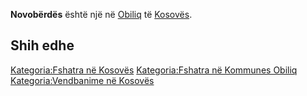 {{Fshat në 
 | Emri                = Novobërdës
 | EmriAlt                = 
 | NAME_SHORT_FORM=      
 | NAME_GENERIC=      
 | NAME_SORT_NAME_RO=      NOVOBERDES
 | FULL_NAME_RO = Novobërdës
 | FULL_NAME_ND_RO=Novoberdes
 | SORT_NAME_RG=NOVOBERDES
 | FULL_NAME_RG=Novobërdës
 | FULL_NAME_ND_RG=Novoberdes
 | SRP_NAME_SHORT_FORM=      
 | SRP_NAME_GENERIC=      
 | SRP_NAME_SORT_NAME_RO=      
 | SRP_FULL_NAME_RO = 
 | SRP_FULL_NAME_ND_RO=
 | SRP_SORT_NAME_RG=
 | SRP_FULL_NAME_RG=
 | SRP_FULL_NAME_ND_RG=
 | Emri (Rasa dhanore) = 
 | Figura              = 
 | Shteti              = Kosovo
 | Komuna              = Obiliq
 | Kodi postar         = 
 | Sipërfaqja          = 

 | Popullsia           = 

 | Regj. i popullsisë  = 
 | Dend. e popullsisë  = 
 | Faqja zyrtare       = 
 <!--- Koordinatat ----> 
 | Gjerësia            = 42.566667
 | Gjatësia            = 21.4
 | Lartësia            = 
}}
'''Novobërdës''' është një [[]] në [[Obiliq]] të [[Kosovës]].

<!-- == Gjeografia == -->
<!-- == Historia == -->
<!-- == Demografia == -->
== Shih edhe ==
{{Komuna Obiliq}}
{{Kosovo-Administrata-Cung}}

[[Kategoria:Fshatra në Kosovës]]
[[Kategoria:Fshatra në Kommunes Obiliq]]
[[Kategoria:Vendbanime në Kosovës]]